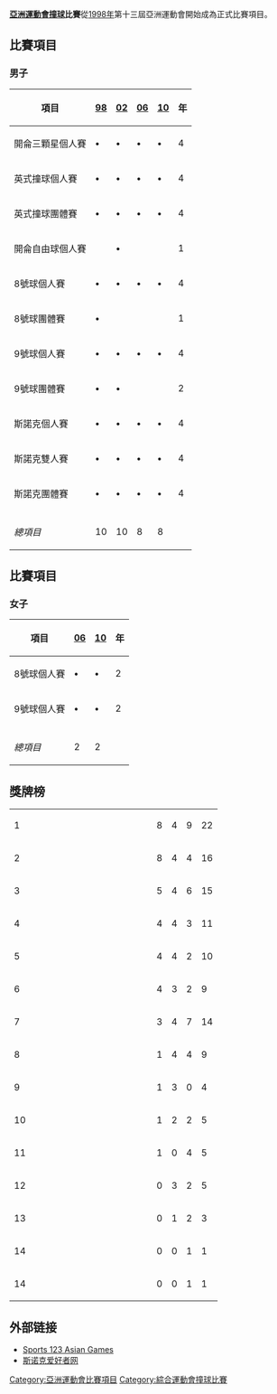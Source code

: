 {{noteTA
|G1=Sports
|T=zh-cn:亚洲运动会台球比赛; zh-tw:亞洲運動會撞球比賽; zh-hk:亞洲運動會桌球比賽 (球桿運動); zh-mo:亞洲運動會桌球比賽 (球桿運動); zh-sg:亚洲运动会桌球比赛 (球杆运动); zh-my:亚洲运动会桌球比赛 (球杆运动);
|1=zh-cn:台球; zh-tw:撞球; zh-hk:桌球; zh-mo:桌球; zh-sg:桌球; zh-my:桌球;
|2=zh-cn:普尔8球;zh-hk:美式8球;zh-tw:8號球
|3=zh-cn:普尔9球;zh-hk:美式9球;zh-tw:9號球
|4=zh-cn:三边台球;zh-hk:三顆星;zh-tw:三顆星
}}

'''[[亞洲運動會|亞洲運動會]][[撞球|撞球]]比賽'''從[[1998年亞洲運動會|1998年]]第十三屆亞洲運動會開始成為正式比賽項目。

==比賽項目==
===男子===
{| class="wikitable"
! 項目 || [[1998年亞洲運動會撞球比賽|98]] || [[2002年亞洲運動會撞球比賽|02]] || [[2006年亞洲運動會撞球比賽|06]] || [[2010年亞洲運動會撞球比賽|10]] || 年
|- align=center
|align=left| 開侖三顆星個人賽 || '''•''' || '''•''' || '''•'''|| '''•'''|| 4
|- align=center
|align=left| 英式撞球個人賽 || '''•''' || '''•''' || '''•'''|| '''•'''|| 4
|- align=center
|align=left| 英式撞球團體賽  || '''•''' || '''•''' || '''•'''|| '''•'''|| 4
|- align=center
|align=left| 開侖自由球個人賽 || || '''•''' || || || 1
|- align=center
|align=left| 8號球個人賽 || '''•''' || '''•''' || '''•'''|| '''•'''|| 4
|- align=center
|align=left| 8號球團體賽 || '''•''' || || || || 1
|- align=center
|align=left| 9號球個人賽 || '''•''' || '''•''' || '''•'''|| '''•'''|| 4
|- align=center
|align=left| 9號球團體賽 || '''•''' || '''•''' || || || 2
|- align=center
|align=left| 斯諾克個人賽 || '''•''' || '''•''' || '''•'''|| '''•'''|| 4
|- align=center
|align=left| 斯諾克雙人賽|| '''•''' || '''•''' || '''•'''|| '''•'''|| 4
|- align=center
|align=left| 斯諾克團體賽 || '''•''' || '''•''' || '''•'''|| '''•'''|| 4
|- bgcolor=lightgray
| || || || || ||
|-
| ''總項目'' || 10 || 10 || 8 || 8 ||
|}

==比賽項目==
===女子===
{| class="wikitable"
! 項目 || [[2006年亞洲運動會撞球比賽|06]] || [[2010年亞洲運動會撞球比賽|10]] || 年
|- align=center
|align=left| 8號球個人賽 || '''•'''|| '''•'''|| 2
|- align=center
|align=left| 9號球個人賽 || '''•'''|| '''•'''|| 2
|- bgcolor=lightgray
| || || ||
|-
| ''總項目'' || 2 || 2 ||
|}

==獎牌榜==

{| {{RankedMedalTable}}
|-
| 1 ||align=left width=200| {{TPE}} || 8 || 4 || 9 || 22
|-
| 2 ||align=left| {{CHN}} || 8 || 4 || 4 || 16
|-
| 3 ||align=left| {{IND}} || 5 || 4 || 6 || 15
|-
| 4 ||align=left| {{PHI}} || 4 || 4 || 3 || 11
|-
| 5 ||align=left| {{HKG}} || 4 || 4 || 2 || 10
|-
| 6 ||align=left| {{JPN}} || 4 || 3 || 2 || 9
|-
| 7 ||align=left| {{THA}} || 3 || 4 || 7 || 14
|-
| 8 ||align=left| {{KOR}} || 1 || 4 || 4 || 9
|-
| 9 ||align=left| {{MAS}} || 1 || 3 || 0 || 4
|-
| 10 ||align=left| {{VIE}} || 1 || 2 || 2 || 5
|-
| 11 ||align=left| {{PAK}} || 1 || 0 || 4 || 5
|-
| 12 ||align=left| {{MYA}} || 0 || 3 || 2 || 5
|-
| 13 ||align=left| {{SIN}} || 0 || 1 || 2 || 3
|-
| 14 ||align=left| {{INA}} || 0 || 0 || 1 || 1
|-
| 14 ||align=left| {{KUW}} || 0 || 0 || 1 || 1
|}

== 外部链接 ==
*[https://web.archive.org/web/20111007001047/http://sports123.com/asg/index.html Sports 123 Asian Games]{{En}}
*[https://web.archive.org/web/20110906072815/http://www.kkyule.com/ 斯诺克爱好者网]

{{亞洲運動會項目}}
{{亞洲運動會撞球比賽}}

[[Category:亞洲運動會比賽項目|Category:亞洲運動會比賽項目]]
[[Category:綜合運動會撞球比賽|Category:綜合運動會撞球比賽]]